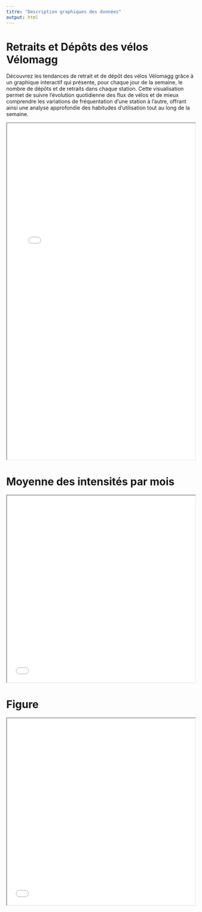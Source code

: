 ---
titre: "Description graphiques des données"
output: html
---
# Retraits et Dépôts des vélos Vélomagg

Découvrez les tendances de retrait et de dépôt des vélos Vélomagg grâce à un graphique interactif qui présente, pour chaque jour de la semaine, le nombre de dépôts et de retraits dans chaque station. Cette visualisation permet de suivre l'évolution quotidienne des flux de vélos et de mieux comprendre les variations de fréquentation d'une station à l'autre, offrant ainsi une analyse approfondie des habitudes d'utilisation tout au long de la semaine.

<iframe src="graphique_interactif.html" width="100%" height="900px">
</iframe>

# Moyenne des intensités par mois 

<iframe src="average_intensity_month.html" width="100%" height="500px">
</iframe>

# Figure 

<iframe src="polar_figure.html" width="100%" height="500px">
</iframe>